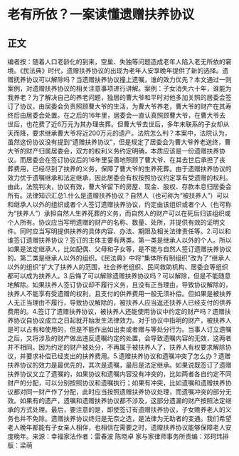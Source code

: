 # 老有所依？一案读懂遗赠扶养协议
## 正文
编者按：随着人口老龄化的到来，空巢、失独等问题造成老年人陷入老无所依的窘境。《民法典》时代，遗赠扶养协议的出现为老年人安享晚年提供了新的选择。遗赠抚养协议可以解除吗？当遗赠扶养协议撞上遗嘱，谁的效力优先？本文通过一则案例，对遗赠扶养协议的相关注意事项进行讲解。案例：子女消失六十年，谁能为我养老？为了解决自己的养老问题，独居的曹大爷和平时对他多加关照的居委会签订了协议，由居委会负责照顾曹大爷的生活，为曹大爷养老，曹大爷的财产在其寿终后由居委会处置。在之后的16年里，居委会一直认真照顾曹大爷，在曹大爷去世后，也花费了近6万元为其办理丧葬。但曹大爷去世后，多年未联系的子女却从天而降，要求继承曹大爷将近200万元的遗产。法院怎么判？本案中，法院认为，虽然这份协议没有提到“遗赠扶养协议”，但是规定了居委会为曹大爷养老送终，曹大爷的财产归属居委会，双方的权利义务约定明确，本质应该是一份遗赠扶养协议。而居委会在签订协议后的16年里妥善地照顾了曹大爷、在其去世后承担了丧葬费用，已经尽到了扶养的义务，保障了曹大爷的生养死葬。由于遗赠扶养协议的效力优于遗嘱继承和法定继承，因此居委会有权按照协议约定享有受遗赠的权利。由此，法院判决，协议有效，曹大爷留下的房屋、现金、股权、存款本息归居委会所有。法律知识汇总1.什么是遗赠扶养协议？自然人（也可称为“被扶养人”）可以和继承人以外的组织或者个人签订遗赠扶养协议，约定由该组织或者个人（也可称为“扶养人”）承担自然人生养死葬的义务，而自然人的财产可以在死后归该组织或个人所有。协议应当写明遗赠的财产的名称、数量、处所，并提供有效的证明文件。同时应当写明提供扶养的具体内容、办法、期限及相关法律责任等。2.可以和谁签订遗赠扶养协议？签订的主体主要有两类。第一类是继承人以外的个人。所以如果是法定继承人，比如配偶、父母和子女等，是不能与自然人签订遗赠扶养协议的。第二类是继承人以外的组织。《民法典》中将“集体所有制组织”改为了“继承人以外的组织”扩大了扶养人的范围，社会养老组织、民间救助机构、居委会等组织都可以成为扶养人。3.后悔了可以解除遗赠扶养协议吗？可以解除，但是不能随意地解除。如果扶养人签订协议却不履行义务，且没有正当理由，导致协议解除的，扶养人不能享有受遗赠的权利，且支付的供养费用一般无须补偿。但如果是被扶养人无正当理由不履行，导致协议解除的，被扶养人应当返还扶养人已经支付的供养费用的。4.签订了遗赠扶养协议，被扶养人还能使用协议中约定的财产吗？遗赠扶养协议自协议成立之日起就开始发生法律效力。对于协议中指明的财产，被扶养人是可以占有和使用的，但是不能作出如出卖或者赠与等处分行为。当事人订立遗嘱之后，又将涉及的财产做出违反遗嘱约定的处置，会导致遗嘱内容的无效，这两者并不相同。因为约定的财产被处分，不再属于被扶养人了，扶养人有权要求解除协议，并要求补偿已经支出的扶养费用。5.遗赠扶养协议和遗嘱冲突了怎么办？遗赠扶养协议的效力是最优先的，其次是遗嘱，最后是法定继承。如果说既签订了遗赠扶养协议又立了遗嘱的，如果协议和遗嘱内容没有冲突的，比如两者各自约定不同财产的分配，可以分别按照协议和遗嘱执行；如果有冲突，比如遗嘱和遗赠扶养协议都对同一财产作了分配，此时应当按照遗赠扶养协议处理，而遗嘱冲突的部分无效。如果有的遗产，遗嘱和遗赠扶养协议都不涉及，这部分遗漏的财产按照法定继承的方式处理。最后，要注意的是，即使签订有遗赠扶养协议，子女赡养老人的义务也并不免除。遗赠扶养协议终归是无奈之选，是法律为无助者的变通。我们希望老人晚年都能有子女亲人相伴，也相信在需要之时，遗赠扶养协议能够保障老人安度晚年。来源：幸福家法作者：雷春波 陈晓卓 家与家律师事务所责编：邓珂玮排版：梁萌